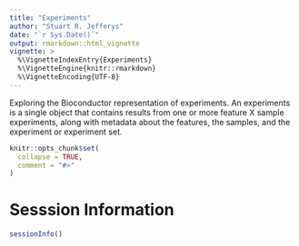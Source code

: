 ```yaml
---
title: "Experiments"
author: "Stuart R. Jefferys"
date: "`r Sys.Date()`"
output: rmarkdown::html_vignette
vignette: >
  %\VignetteIndexEntry{Experiments}
  %\VignetteEngine{knitr::rmarkdown}
  %\VignetteEncoding{UTF-8}
---
```


Exploring the Bioconductor representation of experiments. An experiments is a single object that contains results from one or more feature X sample experiments, along with metadata about the features, the samples, and the experiment or experiment set.

```r
knitr::opts_chunk$set(
  collapse = TRUE,
  comment = "#>"
)
```

# Sesssion Information

```r
sessionInfo()
```
